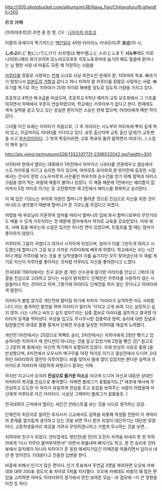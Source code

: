 http://i300.photobucket.com/albums/nn38/Nana_Fan/Chihayafuru16.gifwidth=500

若宮 詩暢

[치하야후루]의 주연 중 한 명. CV : [[나카미치 미호코]]

이름의 유래이자 특기카드는 [[백인일수]] 40번 타이라노 카네모리(平 兼盛)의 시,

'''しのぶ'''れど 色にいでにけり わが恋は 物や思ふと 人のとふまで
'''시노부'''레도 이로니이데니케리 와가코이와 모노야오모후토 히토노토후마데
숨기려 해도 얼굴에 묻어나는 님 향한 사랑 내 마음도 모른 채 걱정하는 사람들


[[카루타]]를 정말로 사랑하는 [[천재]] 소녀로 사상 최연소인 현재의 퀸, 치하야의 목표. 빠르기가 엄청나서 [[일본도]]의 [[거합]]과 같다고 하나 치하야 왈 카루타를 정말로 사랑하는 사람. 빠르기를 특기로 하는 치하야가 20장 차이로 패배할 정도로 압도적 기량을 가지고 있다. 

초등학교 4학년 때 A급을 따냈으며, 초등학교 6학년 때까지 교토 모조회에서 그 기초를 익히면서 자택에서 꾸준히 연습하였으며, 학교에는 카루타부가 없다고 한다. 현재에도 계속 실력을 갈고 닦고 있는 성실한 퀸이지만 스승은 현재 없으며, 아라타에게 패한 적이 있다. 

그녀를 이긴 또래는 아라타가 처음으로, 그 후 아라타는 시노부의 머리속에 뿌리 깊게 박혀 있고, 지금까지도 아라타를 기다리고 있다. 쿄토 출신이며 교토 출신 답게(?) 교토벤을 쓰고 [[왼손잡이]]이다.  그 밖의 특징이라면, 교토 특유의 돌려 말하면서 까대기(...) 스킬이 매우 높다.

http://pic.pimg.tw/mutsumi326/1332337731-2396532042.jpg?width=300

사이타마 현에서 열리는 대회에서 1차전에서 아마카스 나유타를 관광태우고 결승에서 스도 아카토를 이기고 승리한 적이 있으며, 야마모토 유미와의 퀸 방어전에 등장한 시점에서는 간사이 한정 스노우마루의 사은품인 파우치와 손수건을 얻기 위해 찰떡과 아이스크림을 많이 먹는 바람에 체중이 불어나 있었다. 이 체중 때문에 1전에서는 예리함이 없어져서 5장 차이로 이기는 등 고전했지만 제 2전에서 페이스를 회복하고 승리한다.

이 때 입은 기모노는 부의회 의원인 할머니가 물려준 것으로 진심으로 자신을 위한 것이 아니라고 생각했기 때문에 할머니가 준 기모노를 무겁다고 여겼다.

어렸을 때 부모님이 이혼하여 엄마를 따라서 할머니의 집에 와서 할머니로부터 무언가라도 배울 수 있게 가르치라는 것 때문에 엄마에게서 억지로 교육을 강요받았다. 이에 체조, 서예 등을 배우는데 소질은 있지만 지나친 면이 있었으며, 트럼프를 할 때는 엄마가 좋아하지 않았다.

카루타의 그림이 귀엽다고 여겨서 시작하게 되었으며, 엄마가 이를 그만두게 하려고 시도했는데 할머니가 그걸 보고 가까운 카루타회에 배우게 하였다. 학교에서는 쉬는 시간마다 매일 카루타를 보는 것을 본 남학생들이 이를 숨기지만 모두 찾아냈는데 이 때를 계기로 자신이 카루타를 좋아하는 것처럼 카루타도 자신을 좋아한다고 느꼈다.

전국대회 11회차에서는 친구 응원 겸 개인 선수권에 참가한 아라타를 만났고 그와의 대결을 진심으로 고대하고 있다는 사실이 밝혀졌다. 단체전은 카루타를 사랑하지 않는 사람들이나 하는 것이라고 하며 그렇기에 아라타도 단체전을 하지 않는 것이냐고 아라타에게 말한다.

아라타가 불법 참가로 개인전에 떨어질 위기에 처하자 '아라타가 실격하면 저도 사퇴합니다.'라는 충격적인 발언을 하며 아라타가 말리자 '닥치고 고개 숙여. 더는 실망하고 싶지 않아. 너는 나하고 싸우고 싶지 않아?'라는 삼중 콤보로 아라타를 설득하고 결국엔 아라타의 실격을 막아낸다. 부상을 입고도 무시무시한 집중력과 청력, 승리에 대한 집념과 팀원들간의 유대로 똘똘 뭉쳐서 단체전 우승을 달성한 치하야를 매섭게 노려봤다.

개인전 1차전에서는 25장으로 퍼펙트 승리, 3차전에서는 치하야에게 2장만 뺏기고 압승하지만 치하야가 제 컨디션이 아니라는 것을 알고 있었기에 2장을 뺏긴 것[* 참고로 그 2장의 패 중에서는 자신의 특기패가 포함되어 있었다. 자체 반성의 사유로 충분.]을 반성했으며, 4차전에서 오우사카 메구무를 14장 차이로 이기고 결승전에서 드디어 고대하던 아라타와의 결전이 이루어졌다. 비를 맞아서 몸에 열이 있었지만 퀸다운 실력과 프라이드로 아라타와 대등하게 싸웠으나 결과는 석패.

하지만 지고나서 오히려 '''진심으로 즐거운 미소'''를 지으며 드디어 자신과 대등한 상대인 아라타의 복귀를 진심으로 좋아했다. 어쩌면 플레그가 꽂혔을지도.[* 애초에 매사에 무관심하고 도도한 이 처자가 유일하게 관심을 주고 호감을 보여주는 사람이 어렸을때 자신에게 카루타로 이긴 아라타다. 사실상 그때부터 플래그가 꼽혔을듯. ]

전국대회의 근처에서 열리는 새인간 콘테스트를 보는 것을 낙으로 생각하는 모양. 

단체전의 최강자로 알려진 후지사키 고교에서도 감독을 비롯해 학생들 전원이 이 캐릭터의 존재를 껄끄럽게 생각하고 있는 것을 보면 역시 퀸의 위엄이 대단하기는 대단한 모양이다. 고등학생들끼리 최강을 가려서 무엇하겠나하고 가볍게 무시하는 것을 보면...

치하야와 친구가 되었다.  안타깝게도 명인전(퀸 전)의 도전자 자격을 따내지 못 한 치하야에게 '다시 카루타 붙어부자면서!' 라면서 화를내며 삐지기도 하고, 퀸 전 승리후 인터뷰에서 겉치례가 아니라 치하야가 준 응원 메세지가담긴 어깨끈을 떠올리면서 담아서 내년 퀸 방어전도 기대된다고 진솔한 답변을 한다.

비중에 비해서 인기가 많은 편이다. 인기 투표에서 주연급 3명을 제외하면 오오에 카에데와 대략 200표 정도의 표 차이로 5위를 차지했다. 오오에 카에데도 비중이 꽤 많은 편임을 고려하면 아마도 아라타와의 경기에서 멋진 보여준 모습--과 갭모에--이 큰 영향을 미친 듯 하다.
